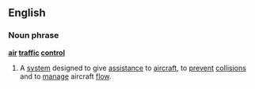 ==English==
===Noun phrase===
'''[[air]] [[traffic]] [[control]]'''
{{wikipedia}}
# A [[system]] designed to give [[assistance]] to [[aircraft]], to [[prevent]] [[collision]]s and to [[manage]] aircraft [[flow]].
